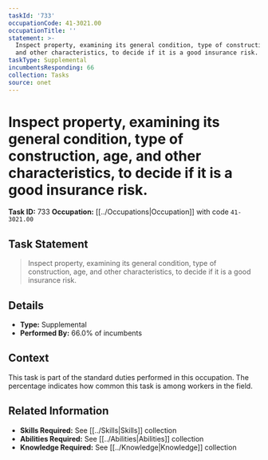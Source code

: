 ```yaml
---
taskId: '733'
occupationCode: 41-3021.00
occupationTitle: ''
statement: >-
  Inspect property, examining its general condition, type of construction, age,
  and other characteristics, to decide if it is a good insurance risk.
taskType: Supplemental
incumbentsResponding: 66
collection: Tasks
source: onet
---
```

# Inspect property, examining its general condition, type of construction, age, and other characteristics, to decide if it is a good insurance risk.

**Task ID:** 733
**Occupation:** [[../Occupations|Occupation]] with code `41-3021.00`

## Task Statement

> Inspect property, examining its general condition, type of construction, age, and other characteristics, to decide if it is a good insurance risk.

## Details

- **Type:** Supplemental
- **Performed By:** 66.0% of incumbents

## Context

This task is part of the standard duties performed in this occupation. The percentage indicates how common this task is among workers in the field.

## Related Information

- **Skills Required:** See [[../Skills|Skills]] collection
- **Abilities Required:** See [[../Abilities|Abilities]] collection
- **Knowledge Required:** See [[../Knowledge|Knowledge]] collection
